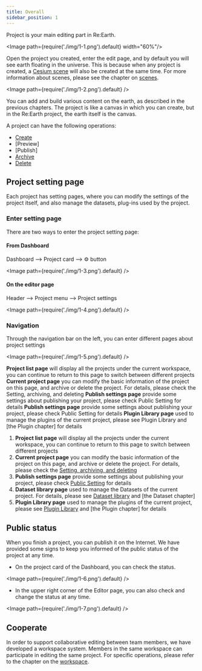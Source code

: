 ```yaml
---
title: Overall
sidebar_position: 1
---
```




Project is your main editing part in Re:Earth.

<Image path={require('./img/1-1.png').default} width="60%"/>


Open the project you created, enter the edit page, and by default you will see earth floating in the universe. This is because when any project is created, a [Cesium scene](/user-manual/scene/ideas-of-scene) will also be created at the same time. For more information about scenes, please see the chapter on [scenes](/user-manual/scene/ideas-of-scene).

<Image path={require('./img/1-2.png').default} />


You can add and build various content on the earth, as described in the previous chapters. The project is like a canvas in which you can create, but in the Re:Earth project, the earth itself is the canvas.

A project can have the following operations:

- [Create](/user-manual/project-and-workspace/project/create-a-new-project)
- [Preview]
- [Publish]
- [Archive](/user-manual/project-and-workspace/project/setting-archiving-and-deleting)
- [Delete](/user-manual/project-and-workspace/project/setting-archiving-and-deleting)

## Project setting page

Each project has setting pages, where you can modify the settings of the project itself, and also manage the datasets, plug-ins used by the project.

### Enter setting page

There are two ways to enter the project setting page:

#### From Dashboard

Dashboard —> Project card —> ⚙️  button

<Image path={require('./img/1-3.png').default} />

#### On the editor page

Header —> Project menu —> Project settings

<Image path={require('./img/1-4.png').default} />

### Navigation

Through the navigation bar on the left, you can enter different pages about project settings

<Image path={require('./img/1-5.png').default} />

<Order>
  <List>
    <strong>Project list page</strong> will display all the projects under the current workspace, you can continue to return to this page to switch between different projects
  </List>
  <List>
    <strong>Current project page</strong> you can modify the basic information of the project on this page, and archive or delete the project. For details, please check the <Link to="/user-manual/project-and-workspace/project/setting-archiving-and-deleting">Setting, archiving, and deleting</Link></List>
  <List>
    <strong>Publish settings page</strong> provide some settings about publishing your project, please check <Link to="/user-manual/project-and-workspace/project/public-setting">Public Setting</Link> for details
  </List>
  <List>
    <strong>Publish settings page</strong> provide some settings about publishing your project, please check <Link to="/user-manual/project-and-workspace/project/public-setting">Public Setting</Link> for details
  </List>
  <List>
    <strong>Plugin Library page</strong> used to manage the plugins of the current project, please see <Link to="/user-manual/project-and-workspace/project/plugin-library">Plugin Library</Link> and [the Plugin chapter] for details
  </List>
</Order>

1. **Project list page** will display all the projects under the current workspace, you can continue to return to this page to switch between different projects
2. **Current project page** you can modify the basic information of the project on this page, and archive or delete the project. For details, please check the [Setting, archiving, and deleting](/user-manual/project-and-workspace/project/setting-archiving-and-deleting)
3. **Publish settings page** provide some settings about publishing your project, please check [Public Setting](/user-manual/project-and-workspace/project/public-setting) for details
4. **Dataset library page** used to manage the Datasets of the current project. For details, please see [Dataset library](/user-manual/project-and-workspace/project/dataset-library) and [the Dataset chapter]
5. **Plugin Library page** used to manage the plugins of the current project, please see [Plugin Library](/user-manual/project-and-workspace/project/plugin-library) and [the Plugin chapter] for details

## Public status

When you finish a project, you can publish it on the Internet. We have provided some signs to keep you informed of the public status of the project at any time.

- On the project card of the Dashboard, you can check the status.

<Image path={require('./img/1-6.png').default} />

- In the upper right corner of the Editor page, you can also check and change the status at any time.

<Image path={require('./img/1-7.png').default} />

## Cooperate

In order to support collaborative editing between team members, we have developed a workspace system. Members in the same workspace can participate in editing the same project. For specific operations, please refer to the chapter on the [workspace](/user-manual/project-and-workspace/workspace/ideas-of-workspace).


